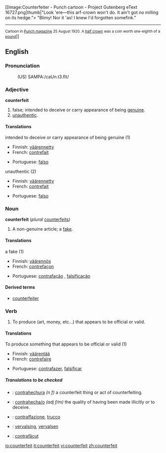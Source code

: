 [[Image:Counterfeiter - Punch cartoon - Project Gutenberg eText 16727.png|thumb|"Look 'ere—this arf-crown won't do. It ain't got no milling on its hedge.">
"Blimy! Nor it 'as! I knew I'd forgotten somefink."
----
<small>Cartoon in [[w:en:Punch (magazine)|Punch magazine]] 25 August 1920. A [[w:en:British Half Crown coin|half crown]] was a coin worth one-eighth of a [[Pound sterling|pound]]</small>]]
==English==

===Pronunciation===
:(US) SAMPA:/caUn.t3.fIt/

===Adjective===
'''counterfeit'''

# false; intended to deceive or carry appearance of being [[genuine]].
# [[unauthentic]].

====Translations====
;intended to deceive or carry appearance of being genuine (1)
{{top}}
*Finnish: [[väärennetty]]
*French: [[contrefait]]
{{mid}}
*Portuguese: [[falso]]
{{bottom}}

;unauthentic (2)
{{top}}
*Finnish: [[väärennetty]]
*French: [[contrefait]]
{{mid}}
*Portuguese: [[falso]]
{{bottom}}

===Noun===
'''counterfeit''' (''plural'' [[counterfeits]])

# A non-genuine article; a [[fake]].

====Translations====
;a fake (1)
{{top}}
*Finnish: [[väärennös]]
*French: [[contrefaçon]]
{{mid}}
*Portuguese: [[contrafação]] {{f}}, [[falsificação]] {{f}}
{{bottom}}

====Derived terms====
* [[counterfeiter]]

===Verb===
{{en-verb}}

# To produce (art, money, etc...) that appears to be official or valid.

====Translations====
;To produce something that appears to be official or valid (1)
{{top}}
*Finnish: [[väärentää]]
*French: [[contrefaire]]
{{mid}}
*Portuguese: [[contrafazer]], [[falsificar]]
{{bottom}}

=====Translations to be checked=====
{{checktrans}}
{{top}}
*{{ttbc|Spanish}}: [[contrahechura]] ''(n f)'' a counterfeit thing or act of counterfeiting.
*{{ttbc|Spanish}}: [[contrahecha/o]] ''(adj f/m)'' the quality of having been made illicitly or to deceive.
*{{ttbc|Italian}}: [[contraffazione]], [[trucco]]
{{mid}}
*{{ttbc|Dutch}}: [[vervalsing]], [[vervalsen]]
*{{ttbc|Romanian}}: [[contrafăcut]]
{{bottom}}

[[io:counterfeit]]
[[it:counterfeit]]
[[vi:counterfeit]]
[[zh:counterfeit]]
